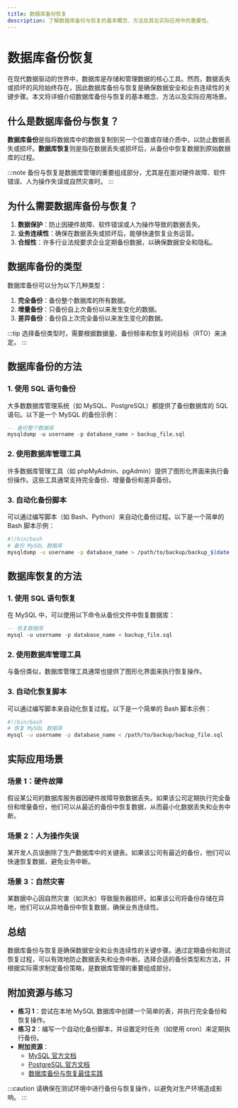 ```yaml
---
title: 数据库备份恢复
description: 了解数据库备份与恢复的基本概念、方法及其在实际应用中的重要性。
---
```


# 数据库备份恢复

在现代数据驱动的世界中，数据库是存储和管理数据的核心工具。然而，数据丢失或损坏的风险始终存在，因此数据库备份与恢复是确保数据安全和业务连续性的关键步骤。本文将详细介绍数据库备份与恢复的基本概念、方法以及实际应用场景。

## 什么是数据库备份与恢复？

**数据库备份**是指将数据库中的数据复制到另一个位置或存储介质中，以防止数据丢失或损坏。**数据库恢复**则是指在数据丢失或损坏后，从备份中恢复数据到原始数据库的过程。

:::note
备份与恢复是数据库管理的重要组成部分，尤其是在面对硬件故障、软件错误、人为操作失误或自然灾害时。
:::

## 为什么需要数据库备份与恢复？

1. **数据保护**：防止因硬件故障、软件错误或人为操作导致的数据丢失。
2. **业务连续性**：确保在数据丢失或损坏后，能够快速恢复业务运营。
3. **合规性**：许多行业法规要求企业定期备份数据，以确保数据安全和隐私。

## 数据库备份的类型

数据库备份可以分为以下几种类型：

1. **完全备份**：备份整个数据库的所有数据。
2. **增量备份**：只备份自上次备份以来发生变化的数据。
3. **差异备份**：备份自上次完全备份以来发生变化的数据。

:::tip
选择备份类型时，需要根据数据量、备份频率和恢复时间目标（RTO）来决定。
:::

## 数据库备份的方法

### 1. 使用 SQL 语句备份

大多数数据库管理系统（如 MySQL、PostgreSQL）都提供了备份数据库的 SQL 语句。以下是一个 MySQL 的备份示例：

```sql
-- 备份整个数据库
mysqldump -u username -p database_name > backup_file.sql
```

### 2. 使用数据库管理工具

许多数据库管理工具（如 phpMyAdmin、pgAdmin）提供了图形化界面来执行备份操作。这些工具通常支持完全备份、增量备份和差异备份。

### 3. 自动化备份脚本

可以通过编写脚本（如 Bash、Python）来自动化备份过程。以下是一个简单的 Bash 脚本示例：

```bash
#!/bin/bash
# 备份 MySQL 数据库
mysqldump -u username -p database_name > /path/to/backup/backup_$(date +%F).sql
```

## 数据库恢复的方法

### 1. 使用 SQL 语句恢复

在 MySQL 中，可以使用以下命令从备份文件中恢复数据库：

```sql
-- 恢复数据库
mysql -u username -p database_name < backup_file.sql
```

### 2. 使用数据库管理工具

与备份类似，数据库管理工具通常也提供了图形化界面来执行恢复操作。

### 3. 自动化恢复脚本

可以通过编写脚本来自动化恢复过程。以下是一个简单的 Bash 脚本示例：

```bash
#!/bin/bash
# 恢复 MySQL 数据库
mysql -u username -p database_name < /path/to/backup/backup_file.sql
```

## 实际应用场景

### 场景 1：硬件故障

假设某公司的数据库服务器因硬件故障导致数据丢失。如果该公司定期执行完全备份和增量备份，他们可以从最近的备份中恢复数据，从而最小化数据丢失和业务中断。

### 场景 2：人为操作失误

某开发人员误删除了生产数据库中的关键表。如果该公司有最近的备份，他们可以快速恢复数据，避免业务中断。

### 场景 3：自然灾害

某数据中心因自然灾害（如洪水）导致服务器损坏。如果该公司将备份存储在异地，他们可以从异地备份中恢复数据，确保业务连续性。

## 总结

数据库备份与恢复是确保数据安全和业务连续性的关键步骤。通过定期备份和测试恢复过程，可以有效地防止数据丢失和业务中断。选择合适的备份类型和方法，并根据实际需求制定备份策略，是数据库管理的重要组成部分。

## 附加资源与练习

- **练习 1**：尝试在本地 MySQL 数据库中创建一个简单的表，并执行完全备份和恢复操作。
- **练习 2**：编写一个自动化备份脚本，并设置定时任务（如使用 cron）来定期执行备份。
- **附加资源**：
  - [MySQL 官方文档](https://dev.mysql.com/doc/)
  - [PostgreSQL 官方文档](https://www.postgresql.org/docs/)
  - [数据库备份与恢复最佳实践](https://www.example.com/database-backup-best-practices)

:::caution
请确保在测试环境中进行备份与恢复操作，以避免对生产环境造成影响。
:::
